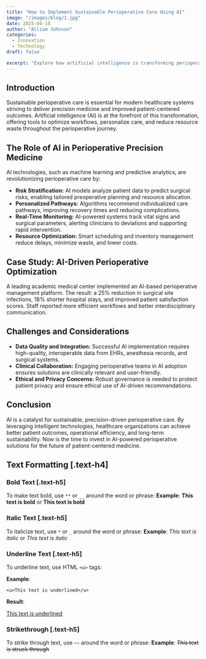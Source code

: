 ```yaml
---
title: "How to Implement Sustainable Perioperative Care Using AI"
image: "/images/blog/1.jpg"
date: 2025-04-18
author: "Allium Johnson"
categories:
  - Innovation
  - Technology
draft: false

excerpt: "Explore how artificial intelligence is transforming perioperative care, enabling precision medicine, and driving sustainable, patient-centered outcomes."
---
```


## Introduction

Sustainable perioperative care is essential for modern healthcare systems striving to deliver precision medicine and improved patient-centered outcomes. Artificial intelligence (AI) is at the forefront of this transformation, offering tools to optimize workflows, personalize care, and reduce resource waste throughout the perioperative journey.

## The Role of AI in Perioperative Precision Medicine

AI technologies, such as machine learning and predictive analytics, are revolutionizing perioperative care by:
- **Risk Stratification:** AI models analyze patient data to predict surgical risks, enabling tailored preoperative planning and resource allocation.
- **Personalized Pathways:** Algorithms recommend individualized care pathways, improving recovery times and reducing complications.
- **Real-Time Monitoring:** AI-powered systems track vital signs and surgical parameters, alerting clinicians to deviations and supporting rapid intervention.
- **Resource Optimization:** Smart scheduling and inventory management reduce delays, minimize waste, and lower costs.

## Case Study: AI-Driven Perioperative Optimization
A leading academic medical center implemented an AI-based perioperative management platform. The result: a 25% reduction in surgical site infections, 18% shorter hospital stays, and improved patient satisfaction scores. Staff reported more efficient workflows and better interdisciplinary communication.

## Challenges and Considerations
- **Data Quality and Integration:** Successful AI implementation requires high-quality, interoperable data from EHRs, anesthesia records, and surgical systems.
- **Clinical Collaboration:** Engaging perioperative teams in AI adoption ensures solutions are clinically relevant and user-friendly.
- **Ethical and Privacy Concerns:** Robust governance is needed to protect patient privacy and ensure ethical use of AI-driven recommendations.

## Conclusion
AI is a catalyst for sustainable, precision-driven perioperative care. By leveraging intelligent technologies, healthcare organizations can achieve better patient outcomes, operational efficiency, and long-term sustainability. Now is the time to invest in AI-powered perioperative solutions for the future of patient-centered medicine.

## Text Formatting [.text-h4]

### Bold Text [.text-h5]

To make text bold, use `**` or `__` around the word or phrase:
**Example**: **This text is bold** or **This text is bold**

### Italic Text [.text-h5]

To italicize text, use `*` or `_` around the word or phrase:
**Example**: _This text is italic_ or _This text is italic_

### Underline Text [.text-h5]

To underline text, use HTML `<u>` tags:

**Example**:

`<u>This text is underlined</u>`

**Result**:

<u>This text is underlined</u>

### Strikethrough [.text-h5]

To strike through text, use `~~` around the word or phrase:
**Example**: ~~This text is struck through~~
